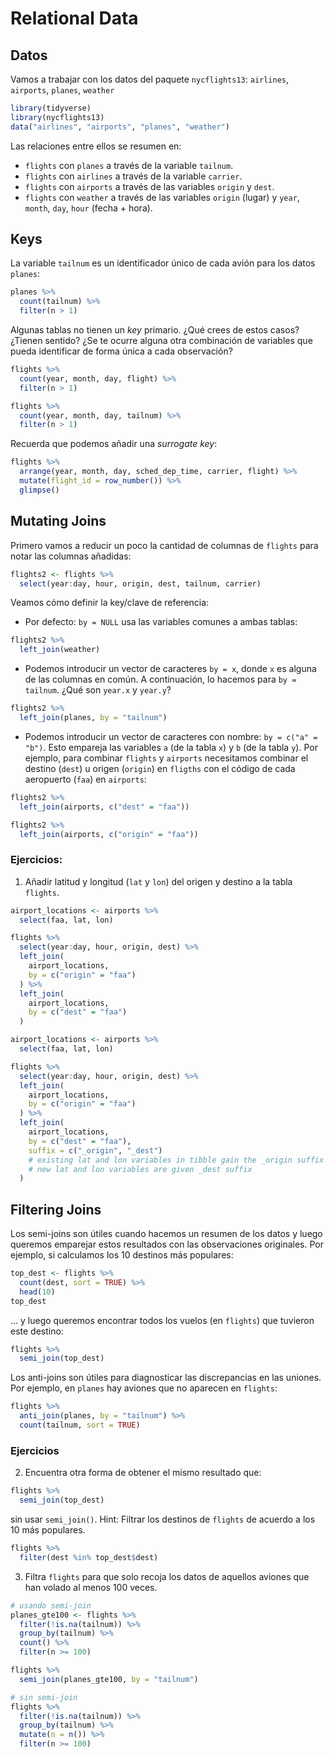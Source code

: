 # Relational Data {#relational}

## Datos

Vamos a trabajar con los datos del paquete `nycflights13`: `airlines`, `airports`, `planes`, `weather`

```r
library(tidyverse)
library(nycflights13)
data("airlines", "airports", "planes", "weather")
```

Las relaciones entre ellos se resumen en:

* `flights` con `planes` a través de la variable `tailnum`.
* `flights` con `airlines` a través de la variable `carrier`.
* `flights` con `airports` a través de las variables `origin` y `dest`.
* `flights` con `weather` a través de las variables `origin` (lugar) y `year`, `month`, `day`, `hour` (fecha + hora).

## Keys

La variable `tailnum` es un identificador único de cada avión para los datos `planes`:

```r
planes %>% 
  count(tailnum) %>% 
  filter(n > 1)
```

Algunas tablas no tienen un *key* primario. ¿Qué crees de estos casos? ¿Tienen sentido? ¿Se te ocurre alguna otra combinación de variables que pueda identificar de forma única a cada observación?

```r
flights %>% 
  count(year, month, day, flight) %>% 
  filter(n > 1)

flights %>% 
  count(year, month, day, tailnum) %>% 
  filter(n > 1)
```

Recuerda que podemos añadir una *surrogate key*:

```r
flights %>%
  arrange(year, month, day, sched_dep_time, carrier, flight) %>%
  mutate(flight_id = row_number()) %>%
  glimpse()
```

## Mutating Joins

Primero vamos a reducir un poco la cantidad de columnas de `flights` para notar las columnas añadidas:

```r
flights2 <- flights %>% 
  select(year:day, hour, origin, dest, tailnum, carrier)
```

Veamos cómo definir la key/clave de referencia:

* Por defecto: `by = NULL` usa las variables comunes a ambas tablas:

```r
flights2 %>% 
  left_join(weather)
```

* Podemos introducir un vector de caracteres `by = x`, donde `x` es alguna de las columnas en común. A continuación, lo hacemos para `by = tailnum`. ¿Qué son `year.x` y `year.y`?


```r
flights2 %>% 
  left_join(planes, by = "tailnum")
```


* Podemos introducir un vector de caracteres con nombre: `by = c("a" = "b")`. Esto empareja las variables `a` (de la tabla `x`) y `b` (de la tabla `y`). Por ejemplo, para combinar `flights` y `airports` necesitamos combinar el destino (`dest`) u origen (`origin`) en `fligths` con el código de cada aeropuerto (`faa`) en `airports`:

```r
flights2 %>% 
  left_join(airports, c("dest" = "faa"))

flights2 %>% 
  left_join(airports, c("origin" = "faa"))
```

### Ejercicios:

1. Añadir latitud y longitud (`lat` y `lon`) del origen y destino a la tabla `flights`.

```r
airport_locations <- airports %>%
  select(faa, lat, lon)

flights %>%
  select(year:day, hour, origin, dest) %>%
  left_join(
    airport_locations,
    by = c("origin" = "faa")
  ) %>%
  left_join(
    airport_locations,
    by = c("dest" = "faa")
  )
```

```r
airport_locations <- airports %>%
  select(faa, lat, lon)

flights %>%
  select(year:day, hour, origin, dest) %>%
  left_join(
    airport_locations,
    by = c("origin" = "faa")
  ) %>%
  left_join(
    airport_locations,
    by = c("dest" = "faa"),
    suffix = c("_origin", "_dest")
    # existing lat and lon variables in tibble gain the _origin suffix
    # new lat and lon variables are given _dest suffix
  )
```

## Filtering Joins

Los semi-joins son útiles cuando hacemos un resumen de los datos y luego queremos emparejar estos resultados con las observaciones originales. Por ejemplo, si calculamos los 10 destinos más populares:

```r
top_dest <- flights %>%
  count(dest, sort = TRUE) %>%
  head(10)
top_dest
```

... y luego queremos encontrar todos los vuelos (en `flights`) que tuvieron este destino:

```r
flights %>% 
  semi_join(top_dest)
```

Los anti-joins son útiles para diagnosticar las discrepancias en las uniones. Por ejemplo, en `planes` hay aviones que no aparecen en `flights`:

```r
flights %>%
  anti_join(planes, by = "tailnum") %>%
  count(tailnum, sort = TRUE)
```

### Ejercicios

2. Encuentra otra forma de obtener el mismo resultado que:

```r
flights %>% 
  semi_join(top_dest)
```
sin usar `semi_join()`. Hint: Filtrar los destinos de `flights` de acuerdo a los 10 más populares.

```r
flights %>% 
  filter(dest %in% top_dest$dest)
```

3. Filtra `flights` para que solo recoja los datos de aquellos aviones que han volado al menos 100 veces.

```r
# usando semi-join
planes_gte100 <- flights %>%
  filter(!is.na(tailnum)) %>%
  group_by(tailnum) %>%
  count() %>%
  filter(n >= 100)

flights %>%
  semi_join(planes_gte100, by = "tailnum")

# sin semi-join
flights %>%
  filter(!is.na(tailnum)) %>%
  group_by(tailnum) %>%
  mutate(n = n()) %>%
  filter(n >= 100)
```

